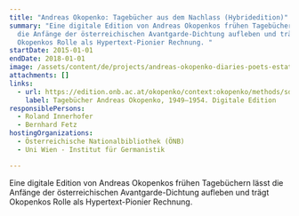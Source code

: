 ```yaml
---
title: "Andreas Okopenko: Tagebücher aus dem Nachlass (Hybridedition)"
summary: "Eine digitale Edition von Andreas Okopenkos frühen Tagebüchern lässt
  die Anfänge der österreichischen Avantgarde-Dichtung aufleben und trägt
  Okopenkos Rolle als Hypertext-Pionier Rechnung. "
startDate: 2015-01-01
endDate: 2018-01-01
image: /assets/content/de/projects/andreas-okopenko-diaries-poets-estate-hybrid-edition/okopenko4_1big.5832076_neu.png
attachments: []
links:
  - url: https://edition.onb.ac.at/okopenko/context:okopenko/methods/sdef:Context/get
    label: Tagebücher Andreas Okopenko, 1949–1954. Digitale Edition
responsiblePersons:
  - Roland Innerhofer
  - Bernhard Fetz
hostingOrganizations:
  - Österreichische Nationalbibliothek (ÖNB)
  - Uni Wien - Institut für Germanistik

---
```

Eine digitale Edition von Andreas Okopenkos frühen Tagebüchern lässt die Anfänge der österreichischen Avantgarde-Dichtung aufleben und trägt Okopenkos Rolle als Hypertext-Pionier Rechnung.